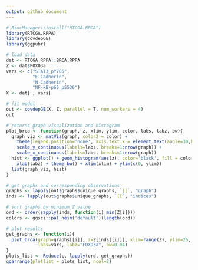 ```yaml
---
output: github_document
---
```


```r
# BiocManager::install("RTCGA.BRCA")
library(RTCGA.RPPA)
library(covdepGE)
library(ggpubr)

# load data
dat <- RTCGA.RPPA::BRCA.RPPA
Z <- dat$FOXO3a
vars <- c("STAT3_pY705",
          "E-Cadherin",
          "N-Cadherin",
          "NF-kB-p65_pS536")
X <- dat[ , vars]

# fit model
out <- covdepGE(X, Z, parallel = T, num_workers = 4)
out

# returns graph visualization and histogram
plot_brca <- function(graph, z, xlim, ylim, color, labs, labz, bw){
  graph_viz <- matViz(graph, color2 = color) + 
    theme(legend.position='none', axis.text.x = element_text(angle=30,hjust=1,vjust=1.0)) + 
    scale_y_continuous(labels=labs, breaks=1:nrow(graph)) + 
    scale_x_continuous(labels=labs, breaks=1:nrow(graph))
  hist <- ggplot() + geom_histogram(aes(z), color='black', fill = color, binwidth = bw) + 
    xlab(labz) + theme_bw() + xlim(xlim) + ylim(c(0, ylim))
  list(graph_viz, hist)
}

# get graphs and corresponding observations
graphs <- lapply(out$graphs$unique_graphs, `[[`, "graph")
inds <- lapply(out$graphs$unique_graphs, `[[`, "indices")

# sort graphs by minimum Z value
ord <- order(sapply(inds, function(i) min(Z[i])))
colors <- ggsci::pal_nejm('default')(length(ord))

# plot results
get_graphs <- function(i){
  plot_brca(graph=graphs[[i]], z=Z[inds[[i]]], xlim=range(Z), ylim=25, color=colors[i], 
            labs=vars, labz="FOXO3a", bw=0.04)
}
plots_list <- Reduce(c, lapply(ord, get_graphs))
ggarrange(plotlist = plots_list, ncol=2)
```
